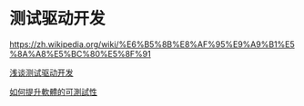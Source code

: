 = 测试驱动开发 =
[[https://zh.wikipedia.org/wiki/%E6%B5%8B%E8%AF%95%E9%A9%B1%E5%8A%A8%E5%BC%80%E5%8F%91]]

[[http://www.ibm.com/developerworks/cn/linux/l-tdd/|浅谈测试驱动开发]]

[[http://teddy-chen-tw.blogspot.com/2013/04/blog-post_4.html|如何提升軟體的可測試性]]

